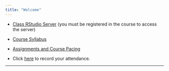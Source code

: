 ```yaml
---
title: "Welcome"
---
```





* [Class RStudio Server](https://mathr.math.appstate.edu) (you must be registered in the course to access the server)

* [Course Syllabus](./Syllabus/SyllabusSTT3850S2020.html)

* [Assignments and Course Pacing](./CoursePacing/CoursePacingS2020.html)

* Click [here](https://goo.gl/forms/M5bnJKj7PgzjHVR72) to record your attendance.

* * *